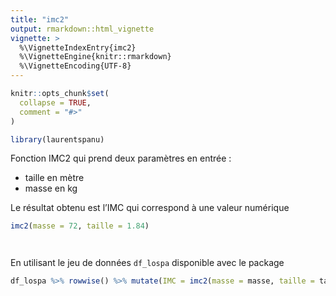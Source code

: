 ```yaml
---
title: "imc2"
output: rmarkdown::html_vignette
vignette: >
  %\VignetteIndexEntry{imc2}
  %\VignetteEngine{knitr::rmarkdown}
  %\VignetteEncoding{UTF-8}
---
```


```r
knitr::opts_chunk$set(
  collapse = TRUE,
  comment = "#>"
)
```

```r
library(laurentspanu)


```


Fonction IMC2 qui prend deux paramètres en entrée :  

* taille en mètre
* masse en kg

Le résultat obtenu est l'IMC qui correspond à une valeur numérique

```r

imc2(masse = 72, taille = 1.84)




```

En utilisant le jeu de données `df_lospa` disponible avec le package 
```r

df_lospa %>% rowwise() %>% mutate(IMC = imc2(masse = masse, taille = taille))

```
